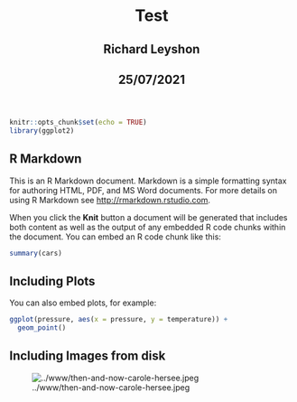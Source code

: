 <html lang="en">
  <header>
    <meta charset="utf-8"/>
    <title> Test</title>
    <h1 id="title toc-ignore"> Test</h1>
    <h2 class="header_h2s"> Richard Leyshon</h2>
    <h2 class="header_h2s"> 25/07/2021</h2>
  </header>
  <body>
```r
knitr::opts_chunk$set(echo = TRUE)
library(ggplot2)
```

## R Markdown

This is an R Markdown document. Markdown is a simple formatting syntax for authoring HTML, PDF, and MS Word documents. For more details on using R Markdown see <http://rmarkdown.rstudio.com>.

When you click the **Knit** button a document will be generated that includes both content as well as the output of any embedded R code chunks within the document. You can embed an R code chunk like this:

```r
summary(cars)
```

## Including Plots

You can also embed plots, for example:

```r
ggplot(pressure, aes(x = pressure, y = temperature)) +
  geom_point()

```

## Including Images from disk

![../www/then-and-now-carole-hersee.jpeg](../www/then-and-now-carole-hersee.jpeg)</body>
</html>
